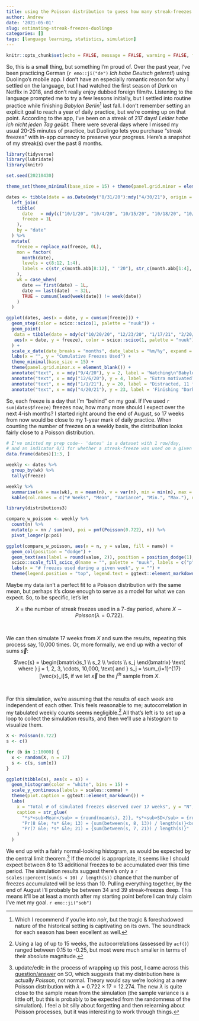 ```yaml
---
title: using the Poisson distribution to guess how many streak-freezes I'll use over the next 4 months
author: Andrew
date: '2021-05-01'
slug: estimating-streak-freezes-duolingo
categories: []
tags: [language learning, statistics, simulation]
---
```


```r
knitr::opts_chunk$set(echo = FALSE, message = FALSE, warning = FALSE, fig.align = "center")
```

So, this is a small thing, but something I'm proud of. Over the past year, I've been practicing German (`r emo::ji("de")` *Ich habe Deutsch gelernt!*) using Duolingo's mobile app. I don't have an especially romantic reason for why I settled on the language, but I had watched the first season of *Dark* on Netflix in 2018, and don't really enjoy dubbed foreign film/tv. Listening to the language prompted me to try a few lessons initially, but I settled into routine practice while finishing *Babylon Berlin*[^1] last fall. I don't remember setting an explicit goal to reach a year of daily practice, but we're coming up on that point. According to the app, I've been on a streak of 217 days! *Leider habe ich nicht jeden Tag geübt.* There were several days where I missed my usual 20-25 minutes of practice, but Duolingo lets you purchase "streak freezes" with in-app currency to preserve your progress. Here's a snapshot of my streak(s) over the past 8 months.

```r
library(tidyverse)
library(lubridate)
library(knitr)

set.seed(20210430)

theme_set(theme_minimal(base_size = 15) + theme(panel.grid.minor = element_blank()))

dates <- tibble(date = as.Date(mdy("8/31/20"):mdy("4/30/21"), origin = "1970-1-1")) %>%
  left_join(
    tibble(
      date   = mdy(c("10/1/20", "10/4/20", "10/15/20", "10/18/20", "10/20/20", "10/21/20", "10/25/20", "11/3/20", "11/25/20", "12/23/20", "12/25/20", "1/1/21", "1/2/21", "1/12/21", "1/17/21", "1/19/21", "1/27/21", "2/7/21", "2/16/21", "2/20/21", "2/23/21", "2/25/21", "3/4/21", "3/12/21", "3/14/21", "4/14/21")),
      freeze = 1L
    ),
    by = "date"
  ) %>%
  mutate(
    freeze = replace_na(freeze, 0L),
    mon = factor(
      month(date),
      levels = c(8:12, 1:4),
      labels = c(str_c(month.abb[8:12], " '20"), str_c(month.abb[1:4], " '21"))
    ),
    wk = case_when(
      date == first(date) ~ 1L,
      date == last(date)  ~ 32L,
      TRUE ~ cumsum(lead(week(date)) != week(date))
    )
  )
```

```r
ggplot(dates, aes(x = date, y = cumsum(freeze))) +
  geom_step(color = scico::scico(1, palette = "nuuk")) +
  geom_point(
   data = tibble(date = mdy(c("10/20/20", "12/23/20", "1/17/21", "2/20/21", "3/14/21")), freeze = seq(5, 25, 5)),
   aes(x = date, y = freeze), color = scico::scico(1, palette = "nuuk"), size = 2
  ) +
  scale_x_date(date_breaks = "months", date_labels = "%m/%y", expand = c(0.1, 0)) +
  labs(x = "", y = "Cumulative Freezes Used") +
  theme_minimal(base_size = 15) +
  theme(panel.grid.minor.x = element_blank()) +
  annotate("text", x = mdy("9/4/20"), y = 2, label = 'Watching\n"Babylon Berlin"') +
  annotate("text", x = mdy("12/6/20"), y = 4, label = "Extra motivated?\nkeine Ahnung") +
  annotate("text", x = mdy("1/1/21"), y = 20, label = "Distracted, 11 freezes\naccumulated during\nJan. & Feb.") +
  annotate("text", x = mdy("4/20/21"), y = 23, label = 'Finishing "Dark"\non Netflix')
```

So, each freeze is a day that I'm "behind" on my goal. If I've used `r sum(dates$freeze)` freezes now, how many more should I expect over the next 4-ish months? I started right around the end of August, so 17 weeks from now would be close to my 1-year mark of daily practice. When counting the number of freezes on a weekly basis, the distribution looks fairly close to a Poisson distribution.

```r
# I've omitted my prep code-- 'dates' is a dataset with 1 row/day,
# and an indicator 0/1 for whether a streak-freeze was used on a given day.
data.frame(dates)[1:3, ]

weekly <- dates %>%
  group_by(wk) %>%
  tally(freeze)

weekly %>%
  summarise(wk = max(wk), m = mean(n), v = var(n), min = min(n), max = max(n)) %>%
  kable(col.names = c("# Weeks", "Mean", "Variance", "Min.", "Max."), digits = 3)

library(distributions3)

compare_w_poisson <- weekly %>%
  count(n) %>%
  mutate(p = nn / sum(nn), poi = pmf(Poisson(0.722), n)) %>%
  pivot_longer(p:poi)

ggplot(compare_w_poisson, aes(x = n, y = value, fill = name)) +
  geom_col(position = "dodge") +
  geom_text(aes(label = round(value, 2)), position = position_dodge(1), vjust = -0.25) +
  scico::scale_fill_scico_d(name = "", palette = "nuuk", labels = c("p" = "Observed Proportion", "poi" = "Poisson Probability (&lambda; = 0.722)")) +
  labs(x = "# freezes used during a given week", y = "") +
  theme(legend.position = "top", legend.text = ggtext::element_markdown())
```

Maybe my data isn't a perfect fit to a Poisson distribution with the same mean, but perhaps it's close enough to serve as a model for what we can expect. So, to be specific, let's let

<center>
$X$ = the number of streak freezes used in a 7-day period, where $X \sim Poisson(\lambda = 0.722)$.
</center>
<br>

We can then simulate 17 weeks from $X$ and sum the results, repeating this process say, 10,000 times. Or, more formally, we end up with a vector of sums $\vec{s}$: 

<center>
$\vec{s} = \begin{bmatrix}s_1 \\ s_2 \\ \vdots \\ s_j \end{bmatrix} \text{ where } j = 1, 2, 3, \cdots, 10,000, \text{ and } s_j = \sum_{i=1}^{17}[\vec{x}_i]$, if we let $\vec{x}$ be the $j^{th}$ sample from $X$.
</center>
<br>

For this simulation, we're assuming that the results of each week are independent of each other. This feels reasonable to me; autocorrelation in my tabulated weekly counts seems negligible.[^2] All that's left is to set up a loop to collect the simulation results, and then we'll use a histogram to visualize them. <!-- acf(weekly$n, plot = FALSE) --> 

```r
X <- Poisson(0.722)
s <- c()

for (b in 1:10000) {
  x <- random(X, n = 17)
  s <- c(s, sum(x))
}

ggplot(tibble(s), aes(x = s)) +
  geom_histogram(color = "white", bins = 15) +
  scale_y_continuous(labels = scales::comma) +
  theme(plot.caption = ggtext::element_markdown()) +
  labs(
    x = "Total # of simulated freezes observed over 17 weeks", y = "N",
    caption = str_glue(
      "*s*<sub>Mean</sub> = {round(mean(s), 2)}, *s*<sub>SD</sub> = {round(sd(s), 2)} ",
      "Pr(8 &le; *s* &le; 13) = {sum(between(s, 8, 13)) / length(s)}<br>",
      "Pr(7 &le; *s* &le; 21) = {sum(between(s, 7, 21)) / length(s)}"
    )
  )
```

We end up with a fairly normal-looking histogram, as would be expected by the central limit theorem.[^3] If the model is appropriate, it seems like I should expect between 8 to 13 additional freezes to be accumulated over this time period. The simulation results suggest there's only a `r scales::percent(sum(s < 10) / length(s))` chance that the number of freezes accumulated will be less than 10. Pulling everything together, by the end of August I'll probably be between 34 and 39 streak-freezes deep. This means it'll be at least a month after my starting point before I can truly claim I've met my goal. `r emo::ji("sob")`

[^1]: Which I recommend if you're into *noir*, but the tragic & foreshadowed nature of the historical setting is captivating on its own. The soundtrack for each season has been excellent as well.

[^2]: Using a lag of up to 15 weeks, the autocorrelations (assessed by `acf()`) ranged between 0.15 to -0.25, but most were much smaller in terms of their absolute magnitude.

[^3]: update/edit: in the process of wrapping up this post, I came across this [question/answer](https://math.stackexchange.com/a/451996) on SO, which suggests that my distribution here is actually *Poisson*, not normal. Theory would say we're looking at a new Poisson distribution with $\lambda = 0.722 \times 17 = 12.274$. The new $\lambda$ is quite close to the sample mean from the simulation (the sample variance is a little off, but this is probably to be expected from the randomness of the simulation). I feel a bit silly about forgetting and then relearning about Poisson processes, but it was interesting to work through things.
